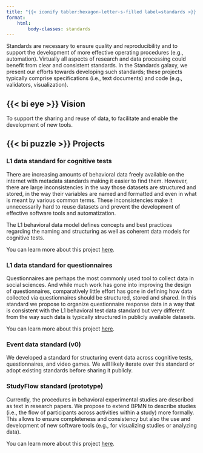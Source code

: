 ```yaml
---
title: "{{< iconify tabler:hexagon-letter-s-filled label=standards >}} Standards"
format:
    html:
        body-classes: standards
---
```


Standards are necessary to ensure quality and reproducibility and to support the development of more effective operating procedures (e.g., automation). Virtually all aspects of research and data processing could benefit from clear and consistent standards. In the Standards galaxy, we present our efforts towards developing such standards; these projects typically comprise specifications (i.e., text documents) and code (e.g., validators, visualization).


## {{< bi eye >}} Vision
To support the sharing and reuse of data, to facilitate and enable the development of new tools.

##  {{< bi puzzle >}} Projects

### L1 data standard for cognitive tests
There are increasing amounts of behavioral data freely available on the internet with metadata standards making it easier to find them. However, there are large inconsistencies in the way those datasets are structured and stored, in the way their variables are named and formatted and even in what is meant by various common terms. These inconsistencies make it unnecessarily hard to reuse datasets and prevent the development of effective software tools and automatization.

The L1 behavioral data model defines concepts and best practices regarding the naming and structuring as well as coherent data models for cognitive tests.

::: {.callout}
You can learn more about this project [here](https://behaverse.github.io/data-model).
:::

### L1 data standard for questionnaires
Questionnaires are perhaps the most commonly used tool to collect data in social sciences. And while much work has gone into improving the design of questionnaires, comparatively little effort has gone in defining how data collected via questionnaires should be structured, stored and shared. In this standard we propose to organize questionnaire response data in a way that is consistent with the L1 behavioral test data standard but very different from the way such data is typically structured in publicly available datasets. 

::: {.callout}
You can learn more about this project [here](https://behaverse.github.io/data-model).
:::


### Event data standard (v0)
We developed a standard for structuring event data across cognitive tests, questionnaires, and video games. We will likely iterate over this standard or adopt existing standards before sharing it publicly. 


### StudyFlow standard (prototype)
Currently, the procedures in behavioral experimental studies are described as text in research papers. We propose to extend BPMN to describe studies (i.e., the flow of participants across activities within a study) more formally. This allows to ensure completeness and consistency but also the use and development of new software tools (e.g., for visualizing studies or analyzing data).

::: {.callout}
You can learn more about this project [here](/standards/study-flow.qmd).
:::

